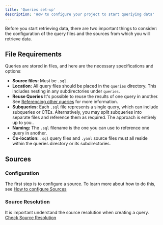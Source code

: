 ```yaml
---
title: 'Queries set-up'
description: 'How to configure your project to start queriying data'
---
```


Before you start retrieving data, there are two important things to consider: the configuration of the query files and the sources from which you will retrieve data.

## File Requirements

Queries are stored in files, and here are the necessary specifications and options:

- **Source files:** Must be `.sql`.
- **Location:** All query files should be placed in the `queries` directory. This includes nesting in any subdirectories under `queries`.
- **Reuse Queries** It's possible to reuse the results of one query in another. See [Referencing other queries](sql-syntax-basics#from) for more information.
- **Subqueries:** Each `.sql` file represents a single query, which can include subqueries or CTEs. Alternatively, you may split subqueries into separate files and reference them as required. The approach is entirely up to you..
- **Naming:** The `.sql` filename is the one you can use to reference one query in another.
- **Co-location:** `.sql` query files and `.yaml` source files must all reside within the queries directory or its subdirectories.

## Sources

### Configuration
<Note>The first step is to configure a source. To learn more about how to do this, see [How to configure Sources](../../sources/how-to-configure-sources.mdx)</Note>

### Source Resolution
<Note>It is important understand the source resolution when creating a query. [Check Source Resolution](../../sources/how-to-configure-sources#source-esolution)</Note>
